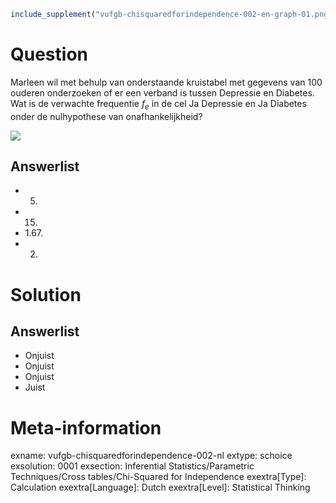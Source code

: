 ```r
include_supplement("vufgb-chisquaredforindependence-002-en-graph-01.png", recursive = TRUE)
```
Question
========
  
Marleen wil met behulp van onderstaande kruistabel met gegevens van 100 ouderen onderzoeken of er een verband is tussen Depressie en Diabetes. Wat is de verwachte frequentie $f_{e}$  in de cel Ja Depressie en Ja Diabetes onder de nulhypothese van onafhankelijkheid?

![](vufgb-chisquaredforindependence-002-en-graph-01.png) 
  
Answerlist
----------
* 5.
* 15.
* 1.67.
* 2.

Solution
========

Answerlist
----------
* Onjuist
* Onjuist
* Onjuist
* Juist

Meta-information
================
exname: vufgb-chisquaredforindependence-002-nl
extype: schoice
exsolution: 0001
exsection: Inferential Statistics/Parametric Techniques/Cross tables/Chi-Squared for Independence
exextra[Type]: Calculation
exextra[Language]: Dutch
exextra[Level]: Statistical Thinking
